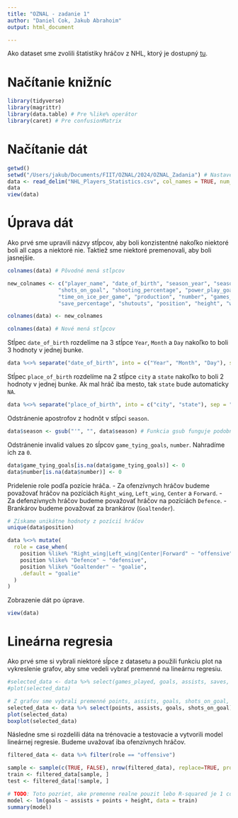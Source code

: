 ```yaml
---
title: "OZNAL - zadanie 1"
author: "Daniel Cok, Jakub Abrahoim"
output: html_document

---
```

Ako dataset sme zvolili štatistiky hráčov z NHL, ktorý je dostupný [tu](https://www.kaggle.com/datasets/alexbenzik/nhl-players-statistics?resource=download&select=NHL_Players_Statistics.csv).

# Načítanie knižníc
```r
library(tidyverse)
library(magrittr)
library(data.table) # Pre %like% operátor
library(caret) # Pre confusionMatrix
```

# Načítanie dát
```r
getwd()
setwd("/Users/jakub/Documents/FIIT/OZNAL/2024/OZNAL_Zadania") # Nastavenie priečinku
data <- read_delim("NHL_Players_Statistics.csv", col_names = TRUE, num_threads = 4, delim = ';');
data
view(data)
```

# Úprava dát
Ako prvé sme upravili názvy stĺpcov, aby boli konzistentné nakoľko niektoré boli all caps a niektoré nie. Taktiež sme niektoré premenovali, aby boli jasnejšie.
```r
colnames(data) # Pôvodné mená stĺpcov

new_colnames <- c("player_name", "date_of_birth", "season_year", "season", "team", "games_played", "goals", "assists", "points", "plus_minus_ratings", "penalty_minutes",
                "shots_on_goal", "shooting_percentage", "power_play_goals", "power_play_assists", "short_goals", "short_assists", "game_winning_goals", "game_tying_goals",
                "time_on_ice_per_game", "production", "number", "games_started", "wins", "losses", "ties", "overtime_losses", "goals_against", "goals_against_average", "shots_against", "saves",
                "save_percentage", "shutouts", "position", "height", "weight", "bmi", "place_of_birth", "age", "experience")

colnames(data) <- new_colnames

colnames(data) # Nové mená stĺpcov
```

Stĺpec `date_of_birth` rozdelíme na 3 stĺpce `Year`, `Month` a `Day` nakoľko to boli 3 hodnoty v jednej bunke.
```r
data %<>% separate("date_of_birth", into = c("Year", "Month", "Day"), sep = "-")
```

Stĺpec `place_of_birth` rozdelíme na 2 stĺpce `city` a `state` nakoľko to boli 2 hodnoty v jednej bunke. Ak mal hráč iba mesto, tak `state` bude automaticky `NA`.
```r
data %<>% separate("place_of_birth", into = c("city", "state"), sep = ",")
```

Odstránenie apostrofov z hodnôt v stĺpci `season`.
```r
data$season <- gsub("'", "", data$season) # Funkcia gsub funguje podobne ako sub ale nahradí všetky výskyty
```

Odstránenie invalid values zo sĺpcov `game_tying_goals`, `number`. Nahradíme ich za `0`.
```r
data$game_tying_goals[is.na(data$game_tying_goals)] <- 0
data$number[is.na(data$number)] <- 0
```

Pridelenie role podľa pozície hráča.
- Za ofenzívnych hráčov budeme považovať hráčov na pozíciách `Right_wing`, `Left_wing`, `Center` a `Forward`.
- Za defenzívnych hráčov budeme považovať hráčov na pozíciách `Defence`.
- Brankárov budeme považovať za brankárov (`Goaltender`).
```r
# Získame unikátne hodnoty z pozícií hráčov
unique(data$position)

data %<>% mutate(
  role = case_when(
    position %like% "Right_wing|Left_wing|Center|Forward" ~ "offensive",
    position %like% "Defence" ~ "defensive",
    position %like% "Goaltender" ~ "goalie",
    .default = "goalie"
  )
)
```

Zobrazenie dát po úprave.
```r
view(data)
```

# Lineárna regresia
Ako prvé sme si vybrali niektoré sĺpce z datasetu a použili funkciu plot na vykreslenie grafov, aby sme vedeli vybrať premenné na lineárnu regresiu.
```r
#selected_data <- data %>% select(games_played, goals, assists, saves, points, shots_on_goal, wins, losses, height, age, weight)
#plot(selected_data)

# Z grafov sme vybrali premenné points, assists, goals, shots_on_goal, teraz si vykreslíme iba ich.
selected_data <- data %>% select(points, assists, goals, shots_on_goal)
plot(selected_data)
boxplot(selected_data)
```

Následne sme si rozdelili dáta na trénovacie a testovacie a vytvorili model lineárnej regresie.
Budeme uvažovať iba ofenzívnych hráčov.
```r
filtered_data <- data %>% filter(role == "offensive")

sample <- sample(c(TRUE, FALSE), nrow(filtered_data), replace=TRUE, prob=c(0.7,0.3))
train <- filtered_data[sample, ]
test <- filtered_data[!sample, ]

# TODO: Toto pozriet, ake premenne realne pouzit lebo R-squared je 1 co je divne
model <- lm(goals ~ assists + points + height, data = train)
summary(model)
```